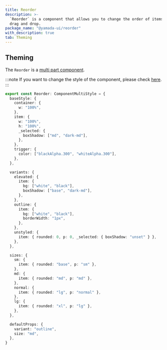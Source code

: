 ```yaml
---
title: Reorder
description: >-
  `Reorder` is a component that allows you to change the order of items using
  drag and drop.
package_name: "@yamada-ui/reorder"
with_description: true
tab: Theming
---
```


## Theming

The `Reorder` is a [multi part component](/styled-system/theming/component-styles#multi-part-components).

:::note
If you want to change the style of the component, please check [here](/styled-system/theming/customize-theme#changing-the-style-of-components).
:::

```ts
export const Reorder: ComponentMultiStyle = {
  baseStyle: {
    container: {
      w: "100%",
    },
    item: {
      w: "100%",
      h: "100%",
      _selected: {
        boxShadow: ["md", "dark-md"],
      },
    },
    trigger: {
      color: ["blackAlpha.300", "whiteAlpha.300"],
    },
  },

  variants: {
    elevated: {
      item: {
        bg: ["white", "black"],
        boxShadow: ["base", "dark-md"],
      },
    },
    outline: {
      item: {
        bg: ["white", "black"],
        borderWidth: "1px",
      },
    },
    unstyled: {
      item: { rounded: 0, p: 0, _selected: { boxShadow: "unset" } },
    },
  },

  sizes: {
    sm: {
      item: { rounded: "base", p: "sm" },
    },
    md: {
      item: { rounded: "md", p: "md" },
    },
    normal: {
      item: { rounded: "lg", p: "normal" },
    },
    lg: {
      item: { rounded: "xl", p: "lg" },
    },
  },

  defaultProps: {
    variant: "outline",
    size: "md",
  },
}
```
